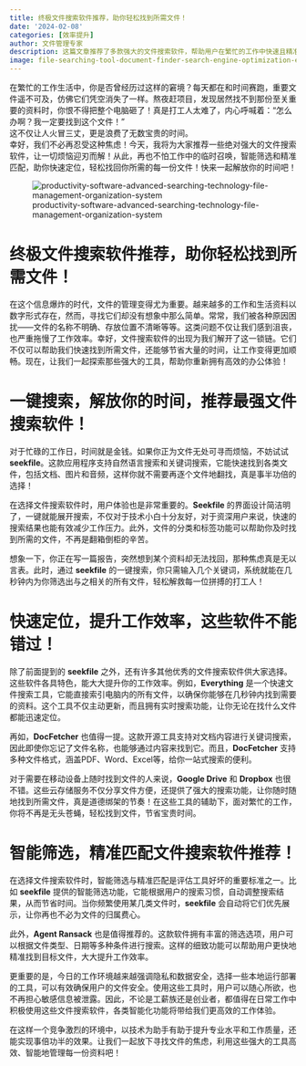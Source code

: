 ```yaml
---
title: 终极文件搜索软件推荐，助你轻松找到所需文件！
date: '2024-02-08'
categories: [效率提升]
author: 文件管理专家
description: 这篇文章推荐了多款强大的文件搜索软件，帮助用户在繁忙的工作中快速且精准找到所需资料。通过一键搜索、快速定位和智能筛选等功能，用户能够有效提升工作效率，解决文件难找的烦恼。推荐的工具包括 'seekfile'、'Everything' 和 'DocFetcher' 等，为各类用户提供便利，助力他们实现高效办公。
image: file-searching-tool-document-finder-search-engine-optimization-efficient-solution-user-friendly.png
---
```


在繁忙的工作生活中，你是否曾经历过这样的窘境？每天都在和时间赛跑，重要文件遥不可及，仿佛它们凭空消失了一样。熬夜赶项目，发现居然找不到那份至关重要的资料时，你恨不得把整个电脑砸了！真是打工人太难了，内心呼喊着："怎么办啊？我一定要找到这个文件！"  
这不仅让人火冒三丈，更是浪费了无数宝贵的时间。  
幸好，我们不必再忍受这种焦虑！今天，我将为大家推荐一些绝对强大的文件搜索软件，让一切烦恼迎刃而解！从此，再也不怕工作中的临时召唤，智能筛选和精准匹配，助你快速定位，轻松找回你所需的每一份文件！快来一起解放你的时间吧！

![productivity-software-advanced-searching-technology-file-management-organization-system](productivity-software-advanced-searching-technology-file-management-organization-system.png)

# 终极文件搜索软件推荐，助你轻松找到所需文件！

在这个信息爆炸的时代，文件的管理变得尤为重要。越来越多的工作和生活资料以数字形式存在，然而，寻找它们却没有想象中那么简单。常常，我们被各种原因困扰——文件的名称不明确、存放位置不清晰等等。这类问题不仅让我们感到沮丧，也严重拖慢了工作效率。幸好，文件搜索软件的出现为我们解开了这一锁链。它们不仅可以帮助我们快速找到所需文件，还能够节省大量的时间，让工作变得更加顺畅。现在，让我们一起探索那些强大的工具，帮助你重新拥有高效的办公体验！

# 一键搜索，解放你的时间，推荐最强文件搜索软件！

对于忙碌的工作日，时间就是金钱。如果你正为文件无处可寻而烦恼，不妨试试 **seekfile**。这款应用程序支持自然语言搜索和关键词搜索，它能快速找到各类文件，包括文档、图片和音频，这样你就不需要再逐个文件地翻找，真是事半功倍的选择！

在选择文件搜索软件时，用户体验也是非常重要的。**Seekfile** 的界面设计简洁明了，一键就能展开搜索，不仅对于技术小白十分友好，对于资深用户来说，快速的搜索结果也能有效减少工作压力。此外，文件的分类和标签功能可以帮助你及时找到所需的文件，不再是翻箱倒柜的辛苦。

想象一下，你正在写一篇报告，突然想到某个资料却无法找回，那种焦虑真是无以言表。此时，通过 **seekfile** 的一键搜索，你只需输入几个关键词，系统就能在几秒钟内为你筛选出与之相关的所有文件，轻松解救每一位拼搏的打工人！

# 快速定位，提升工作效率，这些软件不能错过！

除了前面提到的 **seekfile** 之外，还有许多其他优秀的文件搜索软件供大家选择。这些软件各具特色，能大大提升你的工作效率。例如，**Everything** 是一个快速文件搜索工具，它能直接索引电脑内的所有文件，以确保你能够在几秒钟内找到需要的资料。这个工具不仅主动更新，而且拥有实时搜索功能，让你无论在找什么文件都能迅速定位。

再如，**DocFetcher** 也值得一提。这款开源工具支持对文档内容进行关键词搜索，因此即使你忘记了文件名称，也能够通过内容来找到它。而且，**DocFetcher** 支持多种文件格式，涵盖PDF、Word、Excel等，给你一站式搜索的便利。

对于需要在移动设备上随时找到文件的人来说，**Google Drive** 和 **Dropbox** 也很不错。这些云存储服务不仅分享文件方便，还提供了强大的搜索功能，让你随时随地找到所需文件，真是道德绑架的节奏！在这些工具的辅助下，面对繁忙的工作，你将不再是无头苍蝇，轻松找到文件，节省宝贵时间。

# 智能筛选，精准匹配文件搜索软件推荐！

在选择文件搜索软件时，智能筛选与精准匹配是评估工具好坏的重要标准之一。比如 **seekfile** 提供的智能筛选功能，它能根据用户的搜索习惯，自动调整搜索结果，从而节省时间。当你频繁使用某几类文件时，**seekfile** 会自动将它们优先展示，让你再也不必为文件的归属费心。

此外，**Agent Ransack** 也是值得推荐的。这款软件拥有丰富的筛选选项，用户可以根据文件类型、日期等多种条件进行搜索。这样的细致功能可以帮助用户更快地精准找到目标文件，大大提升工作效率。 

更重要的是，今日的工作环境越来越强调隐私和数据安全，选择一些本地运行部署的工具，可以有效确保用户的文件安全。使用这些工具时，用户可以随心所欲，也不再担心敏感信息被泄露。因此，不论是工薪族还是创业者，都值得在日常工作中积极使用这些文件搜索软件，各类智能化功能将带给我们更高效的工作体验。

在这样一个竞争激烈的环境中，以技术为助手有助于提升专业水平和工作质量，还能实现事倍功半的效果。让我们一起放下寻找文件的焦虑，利用这些强大的工具高效、智能地管理每一份资料吧！

